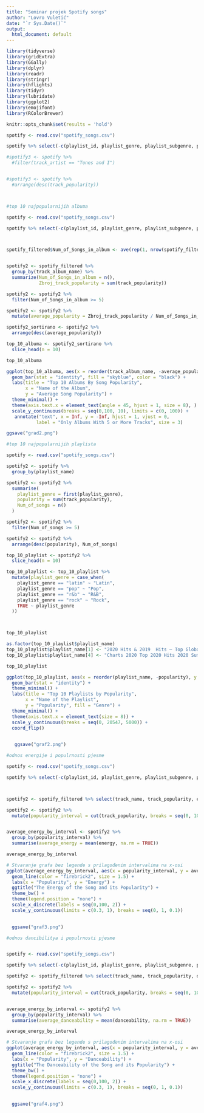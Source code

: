 ```yaml
---
title: "Seminar projek Spotify songs"
author: "Lovro Vuletić"
date: "`r Sys.Date()`"
output:
  html_document: default
---
```


```r
library(tidyverse)
library(gridExtra)
library(GGally)
library(dplyr)
library(readr)
library(stringr)
library(hflights)
library(tidyr)
library(lubridate)
library(ggplot2)
library(emojifont)
library(RColorBrewer)

knitr::opts_chunk$set(results = 'hold')
```


```r


spotify <- read.csv("spotify_songs.csv")

spotify %>% select(-c(playlist_id, playlist_genre, playlist_subgenre, playlist_name)) %>% distinct() -> spotify_filtered

#spotify3 <- spotify %>%
  #filter(track_artist == "Tones and I")


#spotify3 <- spotify %>%
  #arrange(desc(track_popularity))




```




```r
#top 10 najpopularnijih albuma

spotify <- read.csv("spotify_songs.csv")

spotify %>% select(-c(playlist_id, playlist_genre, playlist_subgenre, playlist_name)) %>% distinct() -> spotify_filtered



spotify_filtered$Num_of_Songs_in_album <- ave(rep(1, nrow(spotify_filtered)), spotify_filtered$track_album_name, FUN = length)


spotify2 <- spotify_filtered %>%
  group_by(track_album_name) %>%
  summarize(Num_of_Songs_in_album = n(),
            Zbroj_track_popularity = sum(track_popularity))

spotify2 <- spotify2 %>%
  filter(Num_of_Songs_in_album >= 5)

spotify2 <- spotify2 %>%
  mutate(average_popularity = Zbroj_track_popularity / Num_of_Songs_in_album)

spotify2_sortirano <- spotify2 %>%
  arrange(desc(average_popularity))

top_10_albuma <- spotify2_sortirano %>%
  slice_head(n = 10)

top_10_albuma

ggplot(top_10_albuma, aes(x = reorder(track_album_name, -average_popularity), y = average_popularity, col = track_album_name)) +
  geom_bar(stat = "identity", fill = "skyblue", color = "black") +
  labs(title = "Top 10 Albums By Song Popularity",
       x = "Name of the Album",
       y = "Average Song Popularity") +
  theme_minimal() +
  theme(axis.text.x = element_text(angle = 45, hjust = 1, size = 8), ) +
  scale_y_continuous(breaks = seq(0,100, 10), limits = c(0, 100)) +
   annotate("text", x = Inf, y = -Inf, hjust = 1, vjust = 0,
           label = "Only Albums With 5 or More Tracks", size = 3)

ggsave("grad2.png")

```


```r
#top 10 najpopularnijih playlista

spotify <- read.csv("spotify_songs.csv")

spotify2 <- spotify %>%
  group_by(playlist_name)

spotify2 <- spotify2 %>%
  summarise(
    playlist_genre = first(playlist_genre),
    popularity = sum(track_popularity),
    Num_of_songs = n()
  )

spotify2 <- spotify2 %>%
  filter(Num_of_songs >= 5)

spotify2 <- spotify2 %>%
  arrange(desc(popularity), Num_of_songs)

top_10_playlist <- spotify2 %>%
  slice_head(n = 10)

top_10_playlist <- top_10_playlist %>%
  mutate(playlist_genre = case_when(
    playlist_genre == "latin" ~ "Latin",
    playlist_genre == "pop" ~ "Pop",
    playlist_genre == "r&b" ~ "R&B",
    playlist_genre == "rock" ~ "Rock",
    TRUE ~ playlist_genre
  ))



top_10_playlist

as.factor(top_10_playlist$playlist_name)
top_10_playlist$playlist_name[1] <- "2020 Hits & 2019  Hits – Top Global Tracks"
top_10_playlist$playlist_name[4] <- "Charts 2020 Top 2020 Hits 2020 Summer 2020"

top_10_playlist

ggplot(top_10_playlist, aes(x = reorder(playlist_name, -popularity), y = popularity, fill = playlist_genre)) +
  geom_bar(stat = "identity") +
  theme_minimal() +
  labs(title = "Top 10 Playlists by Popularity",
       x = "Name of the Playlist",
       y = "Popularity", fill = "Genre") +
  theme_minimal() +
  theme(axis.text.x = element_text(size = 8)) +
  scale_y_continuous(breaks = seq(0, 20547, 5000)) + 
  coord_flip() 
 

   ggsave("graf2.png")

```
```r
#odnos energije i populrnosti pjesme

spotify <- read.csv("spotify_songs.csv")

spotify %>% select(-c(playlist_id, playlist_genre, playlist_subgenre, playlist_name)) %>% distinct() -> spotify_filtered



spotify2 <- spotify_filtered %>% select(track_name, track_popularity, energy)

spotify2 <- spotify2 %>%
  mutate(popularity_interval = cut(track_popularity, breaks = seq(0, 100, 2)))


average_energy_by_interval <- spotify2 %>%
  group_by(popularity_interval) %>%
  summarise(average_energy = mean(energy, na.rm = TRUE))

average_energy_by_interval

# Stvaranje grafa bez legende s prilagođenim intervalima na x-osi
ggplot(average_energy_by_interval, aes(x = popularity_interval, y = average_energy, group = 1)) +
  geom_line(color = "firebrick2", size = 1.5) +
  labs(x = "Popularity", y = "Energy") +
  ggtitle("The Energy of the Song and its Popularity") +
  theme_bw() +
  theme(legend.position = "none") +
  scale_x_discrete(labels = seq(0,100, 2)) +
  scale_y_continuous(limits = c(0.3, 1), breaks = seq(0, 1, 0.1))
  

  ggsave("graf3.png")
```
```r
#odnos dancibilitya i populrnosti pjesme


spotify <- read.csv("spotify_songs.csv")

spotify %>% select(-c(playlist_id, playlist_genre, playlist_subgenre, playlist_name)) %>% distinct() -> spotify_filtered

spotify2 <- spotify_filtered %>% select(track_name, track_popularity, danceability)

spotify2 <- spotify2 %>%
  mutate(popularity_interval = cut(track_popularity, breaks = seq(0, 100, 2)))


average_energy_by_interval <- spotify2 %>%
  group_by(popularity_interval) %>%
  summarise(average_danceability = mean(danceability, na.rm = TRUE))

average_energy_by_interval

# Stvaranje grafa bez legende s prilagođenim intervalima na x-osi
ggplot(average_energy_by_interval, aes(x = popularity_interval, y = average_danceability, group = 1)) +
  geom_line(color = "firebrick2", size = 1.5) +
  labs(x = "Popularity", y = "Danceability") +
  ggtitle("The Danceability of the Song and its Popularity") +
  theme_bw() +
  theme(legend.position = "none") +
  scale_x_discrete(labels = seq(0,100, 2)) +
  scale_y_continuous(limits = c(0.3, 1), breaks = seq(0, 1, 0.1))
  

  ggsave("graf4.png")
```
